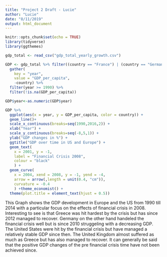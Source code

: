 ```yaml
---
title: "Project 2 Draft - Lucie"
author: "Lucie"
date: "8/11/2019"
output: html_document
---
```



```r
knitr::opts_chunk$set(echo = TRUE)
library(tidyverse)
library(ggthemes)
```

```r

gdp_total <- read_csv("gdp_total_yearly_growth.csv")

GDP <- gdp_total %>% filter((country == "France") | (country == "Germany") | (country == "Greece") | (country == "United Kingdom") | (country == "United States")) %>%
  gather(
    key = "year",
    value = "GDP_per_capita",
    -country) %>%
  filter(year >= 1990) %>%
  filter(!is.na(GDP_per_capita))

GDP$year<-as.numeric(GDP$year)

```
```r
GDP %>%
  ggplot(aes(x = year, y = GDP_per_capita, color = country)) +
  geom_line()+
  scale_x_continuous(breaks=seq(1990,2016,2)) + 
  xlab("Year") +
  scale_y_continuous(breaks=seq(-8,5,1)) +
  ylab("GDP changes in %") + 
  ggtitle("GDP over time in US and Europe") +
  geom_text(
    x = 2001, y = -1, 
    label = "Financial Crisis 2008",
    colour = "black"
    ) + 
  geom_curve(
    x = 2004, xend = 2008, y = -1, yend = -4,
    arrow = arrow(,length = unit(0.4, "cm")), 
    curvature = -0.4
    ) +theme_economist() +
  theme(plot.title = element_text(hjust = 0.5))
```

This Graph shows the GDP development in Europe and the US from 1990 till 2014 with a particular focus on the effects of financial crisis in 2008. Interesting to see is that Greece was hit hardest by the crisis but has since 2012 managed to recover. Germany on the other hand handeled the financial crisis well but is since 2010 struggeling with a decreasing GDP. The United States were hit by the financial crisis but have managed a relatively stable GDP since then. The United Kingdom almost suffered as much as Greece but has also managed to recover. It can generally be said that the positive GDP changes of the pre financial crisis time have not been achieved since. 



